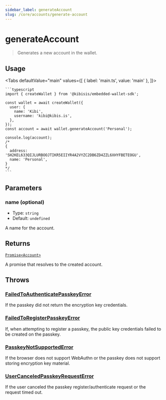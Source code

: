 ```yaml
---
sidebar_label: generateAccount
slug: /core/accounts/generate-account
---
```



# generateAccount

> Generates a new account in the wallet.

<SectionBreak />

## Usage

<Tabs
  defaultValue="main"
  values={[
    { label: 'main.ts', value: 'main' },
  ]}>
  <TabItem value="main">

    ```typescript
    import { createWallet } from '@kibisis/embedded-wallet-sdk';

    const wallet = await createWallet({
      user: {
        name: 'Kibi',
        username: 'kibi@kibis.is',
      },
    });
    const account = await wallet.generateAccount('Personal');

    console.log(account);
    /*
    {
      address: 'SH2KEL633QIJLURBOOJTIKR5EIIYR4A2VYZC2DB6ZD4ZZL6XHYFBETEOGU',
      name: 'Personal',
    }
    */
    ```

  </TabItem>
</Tabs>

<SectionBreak />

## Parameters

### name (optional)

* Type: `string`
* Default: `undefined`

A name for the account.

<SectionBreak />

## Returns

[`Promise<Account>`](03-glossary/02-types.mdx#account)

A promise that resolves to the created account.

<SectionBreak />

## Throws

### [FailedToAuthenticatePasskeyError](03-glossary/03-errors.mdx#failedtoauthenticatepasskeyerror)

If the passkey did not return the encryption key credentials.

### [FailedToRegisterPasskeyError](03-glossary/03-errors.mdx#failedtoregisterpasskeyerror)

If, when attempting to register a passkey, the public key credentials failed to be created on the passkey.

### [PasskeyNotSupportedError](03-glossary/03-errors.mdx#passkeynotsupportederror)

If the browser does not support WebAuthn or the passkey does not support storing encryption key material.

### [UserCanceledPasskeyRequestError](03-glossary/03-errors.mdx#usercanceledpasskeyrequesterror)

If the user canceled the passkey register/authenticate request or the request timed out.
